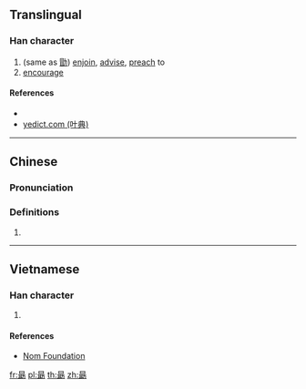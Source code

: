 {{also|勗}}
==Translingual==

===Han character===
{{Han char|rn=73|rad=曰|as=08|sn=12|four=|canj=ASJS|ids=⿱日⿸耳力}}

# (same as [[勖]]) [[enjoin]], [[advise]], [[preach]] to
# [[encourage]]

====References====
* {{Han ref|kx=0503.071|hdz=21516.070|uh=6702|ud=26370}}
* [http://yedict.com/htm/67/6702.htm yedict.com (叶典)]

----

==Chinese==
{{zh-forms}}

===Pronunciation===
{{zh-pron
|m=xù
|c=juk1
|mc=
|oc=
|ma=
|cat=v
}}

===Definitions===
# {{rfdef|lang=zh}}

----

==Vietnamese==

===Han character===
{{vi-readings|rs=曰08|hanviet=húc}}

# {{defn|lang=vi|sort=曰08}}

====References====
* [http://nomfoundation.org/common/nom_details.php?codepoint=6702 Nom Foundation]

[[fr:朂]]
[[pl:朂]]
[[th:朂]]
[[zh:朂]]